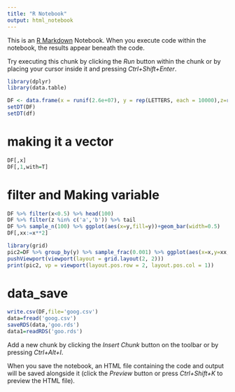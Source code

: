 ```yaml
---
title: "R Notebook"
output: html_notebook
---
```


This is an [R Markdown](http://rmarkdown.rstudio.com) Notebook. When you execute code within the notebook, the results appear beneath the code. 

Try executing this chunk by clicking the *Run* button within the chunk or by placing your cursor inside it and pressing *Ctrl+Shift+Enter*. 

```r
library(dplyr)
library(data.table)
```

```r
DF <- data.frame(x = runif(2.6e+07), y = rep(LETTERS, each = 10000),z=rep(letters,each=10000)) ;df <- data.frame(y = c("A", "B", "C"), z = c("a", "b", "c"))
setDT(DF)
setDT(df)
```
# making it a vector
```r

DF[,x]
DF[,1,with=T]
```
# filter and Making variable
```r

DF %>% filter(x<0.5) %>% head(100)
DF %>% filter(z %in% c('a','b')) %>% tail
DF %>% sample_n(100) %>% ggplot(aes(x=y,fill=y))+geom_bar(width=0.5)
DF[,xx:=x**2]
```

```r
library(grid)
pic2=DF %>% group_by(y) %>% sample_frac(0.001) %>% ggplot(aes(x=x,y=xx,color=y))+geom_point()
pushViewport(viewport(layout = grid.layout(2, 2)))
print(pic2, vp = viewport(layout.pos.row = 2, layout.pos.col = 1))
```
# data_save
```r
write.csv(DF,file='goog.csv')
data=fread('goog.csv')
saveRDS(data,'goo.rds')
data1=readRDS('goo.rds')

```

Add a new chunk by clicking the *Insert Chunk* button on the toolbar or by pressing *Ctrl+Alt+I*.

When you save the notebook, an HTML file containing the code and output will be saved alongside it (click the *Preview* button or press *Ctrl+Shift+K* to preview the HTML file).
